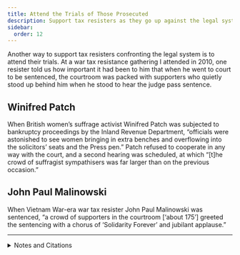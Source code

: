 ```yaml
---
title: Attend the Trials of Those Prosecuted
description: Support tax resisters as they go up against the legal system by attending their trials.
sidebar:
  order: 12
---
```


Another way to support tax resisters confronting the legal system is to attend their trials.
At a war tax resistance gathering I attended in 2010, one resister told us how important it had been to him that when he went to court to be sentenced, the courtroom was packed with supporters who quietly stood up behind him when he stood to hear the judge pass sentence.

## <Badge text="Example" size="medium" /> Winifred Patch

When British women’s suffrage activist Winifred Patch was subjected to bankruptcy proceedings by the Inland Revenue Department, “officials were astonished to see women bringing in extra benches and overflowing into the solicitors’ seats and the Press pen.”
Patch refused to cooperate in any way with the court, and a second hearing was scheduled, at which “[t]he crowd of suffragist sympathisers was far larger than on the previous occasion.”

## <Badge text="Example" size="medium" /> John Paul Malinowski

When Vietnam War-era war tax resister John Paul Malinowski was sentenced, “a crowd of supporters in the courtroom [‘about 175’] greeted the sentencing with a chorus of ‘Solidarity Forever’ and jubilant applause.”

<hr />

<details>
<summary>Notes and Citations</summary>

* [“Dr. Patch’s Tax Resistance”](https://news.google.com/newspapers?id=9jg8AAAAIBAJ&sjid=_ikMAAAAIBAJ&pg=4160,3502926) <i>The Vote</i> 9 February 1917, p. 109
* [“No Vote No Tax”](https://news.google.com/newspapers?id=-Tg8AAAAIBAJ&sjid=_ikMAAAAIBAJ&pg=2588,3610794) <i>The Vote</i> 2 March 1917, p. 134
* “War resister gets probation: Supporters jubilant” Delaware County (Pa.) <i>Daily Times</i> 18 April 1972, p. 2.

</details>
